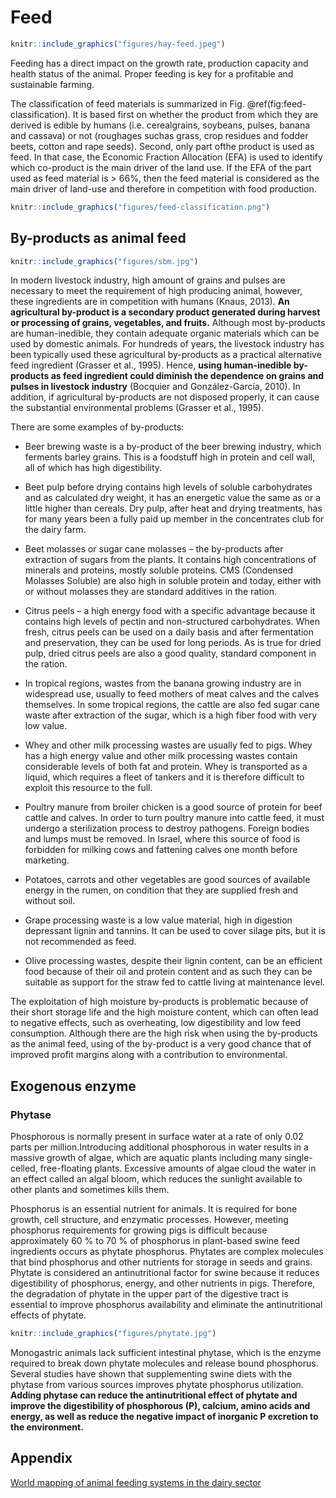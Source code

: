 # Feed

```r
knitr::include_graphics("figures/hay-feed.jpeg")
```

Feeding has a direct impact on the growth rate, production capacity and health status of the animal. Proper feeding is key for a profitable and sustainable farming.

The classification of feed materials is summarized in Fig. \@ref(fig:feed-classification). It is based first on whether the product from which they are derived is edible by humans (i.e. cerealgrains, soybeans, pulses, banana and cassava) or not (roughages suchas grass, crop residues and fodder beets, cotton and rape seeds). Second, only part ofthe product is used as feed. In that case, the Economic Fraction Allocation (EFA) is used to identify which co-product is the main driver of the land use. If the EFA of the part used as feed material is > 66%, then the feed material is considered as the main driver of land-use and therefore in competition with food production.

```r
knitr::include_graphics("figures/feed-classification.png")
```

## By-products as animal feed
```r
knitr::include_graphics("figures/sbm.jpg")
```

In modern livestock industry, high amount of grains and pulses are necessary to meet the requirement of high producing animal, however, these ingredients are in competition with humans (Knaus, 2013). **An agricultural by-product is a secondary product generated during harvest or processing of grains, vegetables, and fruits.** Although most by-products are human-inedible, they contain adequate organic materials which can be used by domestic animals. For hundreds of years, the livestock industry has been typically used these agricultural by-products as a practical alternative feed ingredient (Grasser et al., 1995). Hence, **using human-inedible by-products as feed ingredient could diminish the dependence on grains and pulses in livestock industry** (Bocquier and González-García, 2010). In addition, if agricultural by-products are not disposed properly, it can cause the substantial environmental problems (Grasser et al., 1995). 

There are some examples of by-products: 

- Beer brewing waste is a by-product of the beer brewing industry, which ferments barley grains. This is a foodstuff high in protein and cell wall, all of which has high digestibility.

- Beet pulp before drying contains high levels of soluble carbohydrates and as calculated dry weight, it has an energetic value the same as or a little higher than cereals. Dry pulp, after heat and drying treatments, has for many years been a fully paid up member in the concentrates club for the dairy farm.

- Beet molasses or sugar cane molasses – the by-products after extraction of sugars from the plants. It contains high concentrations of minerals and proteins, mostly soluble proteins. CMS (Condensed Molasses Soluble) are also high in soluble protein and today, either with or without molasses they are standard additives in the ration.

- Citrus peels – a high energy food with a specific advantage because it contains high levels of pectin and non-structured carbohydrates. When fresh, citrus peels can be used on a daily basis and after fermentation and preservation, they can be used for long periods. As is true for dried pulp, dried citrus peels are also a good quality, standard component in the ration.

- In tropical regions, wastes from the banana growing industry are in widespread use, usually to feed mothers of meat calves and the calves themselves. In some tropical regions, the cattle are also fed sugar cane waste after extraction of the sugar, which is a high fiber food with very low value.

- Whey and other milk processing wastes are usually fed to pigs. Whey has a high energy value and other milk processing wastes contain considerable levels of both fat and protein. Whey is transported as a liquid, which requires a fleet of tankers and it is therefore difficult to exploit this resource to the full.

- Poultry manure from broiler chicken is a good source of protein for beef cattle and calves. In order to turn poultry manure into cattle feed, it must undergo a sterilization process to destroy pathogens. Foreign bodies and lumps must be removed. In Israel, where this source of food is forbidden for milking cows and fattening calves one month before marketing.

- Potatoes, carrots and other vegetables are good sources of available energy in the rumen, on condition that they are supplied fresh and without soil.

- Grape processing waste is a low value material, high in digestion depressant lignin and tannins. It can be used to cover silage pits, but it is not recommended as feed.

- Olive processing wastes, despite their lignin content, can be an efficient food because of their oil and protein content and as such they can be suitable as support for the straw fed to cattle living at maintenance level.

The exploitation of high moisture by-products is problematic because of their short storage life and the high moisture content, which can often lead to negative effects, such as overheating, low digestibility and low feed consumption. Although there are the high risk when using the by-products as the animal feed, using of the by-product is a very good chance that of improved profit margins along with a contribution to environmental.

## Exogenous enzyme
### Phytase

Phosphorous is normally present in surface water at a rate of only 0.02 parts per million.Introducing additional phosphorous in water results in a massive growth of algae, which are aquatic plants including many single-celled, free-floating plants. Excessive amounts of algae cloud the water in an effect called an algal bloom, which reduces the sunlight available to other plants and sometimes kills them. 

Phosphorus is an essential nutrient for animals. It is required for bone growth, cell structure, and enzymatic processes. However, meeting phosphorus requirements for growing pigs is difficult  because approximately 60 % to 70 % of phosphorus in plant-based swine feed ingredients occurs as phytate phosphorus. Phytates are complex molecules that bind phosphorus and other nutrients for storage in seeds and grains. Phytate is considered an antinutritional factor for swine because it reduces digestibility of phosphorus, energy, and other nutrients in pigs. Therefore, the degradation of phytate in the upper part of the digestive tract is essential to improve phosphorus availability and eliminate the antinutritional effects of phytate.

```r
knitr::include_graphics("figures/phytate.jpg")
```

Monogastric animals lack sufficient intestinal phytase, which is the enzyme required to break down phytate molecules and release bound phosphorus. Several studies have shown that supplementing swine diets with the phytase from various sources improves phytate phosphorus utilization. **Adding phytase can reduce the antinutritional effect of phytate and improve the digestibility of phosphorous (P), calcium, amino acids and energy, as well as reduce the negative impact of inorganic P excretion to the environment.** 

## Appendix

[World mapping of animal feeding systems in the dairy sector](http://www.fao.org/3/a-i3913e.pdf)